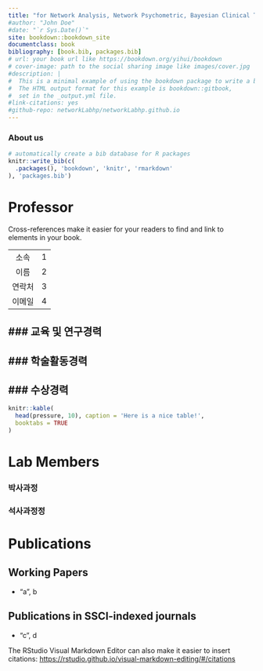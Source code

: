 ```yaml
--- 
title: "for Network Analysis, Network Psychometric, Bayesian Clinical Trial"
#author: "John Doe"
#date: "`r Sys.Date()`"
site: bookdown::bookdown_site
documentclass: book
bibliography: [book.bib, packages.bib]
# url: your book url like https://bookdown.org/yihui/bookdown
# cover-image: path to the social sharing image like images/cover.jpg
#description: |
#  This is a minimal example of using the bookdown package to write a book.
#  The HTML output format for this example is bookdown::gitbook,
#  set in the _output.yml file.
#link-citations: yes
#github-repo: networkLabhp/networkLabhp.github.io
---
```


### About us



<!-- ```{r, eval=FALSE} -->
<!-- bookdown::render_book() -->
<!-- ``` -->


```r
# automatically create a bib database for R packages
knitr::write_bib(c(
  .packages(), 'bookdown', 'knitr', 'rmarkdown'
), 'packages.bib')
```

<!--chapter:end:index.Rmd-->

# Professor

Cross-references make it easier for your readers to find and link to elements in your book.

| | |
| :-: | :-: |
| 소속 | 1 |
| 이름 | 2 |
| 연락처 | 3 |
| 이메일 | 4 |


### 교육 및 연구경력
---


### 학술활동경력
---

### 수상경력
---


```r
knitr::kable(
  head(pressure, 10), caption = 'Here is a nice table!',
  booktabs = TRUE
)
```

<!--chapter:end:02-professor.Rmd-->

# Lab Members

### 박사과정


### 석사과정정


<!-- You can add parts to organize one or more book chapters together. Parts can be inserted at the top of an .Rmd file, before the first-level chapter heading in that same file.  -->

<!-- Add a numbered part: `# (PART) Act one {-}` (followed by `# A chapter`) -->

<!-- Add an unnumbered part: `# (PART\*) Act one {-}` (followed by `# A chapter`) -->

<!-- Add an appendix as a special kind of un-numbered part: `# (APPENDIX) Other stuff {-}` (followed by `# A chapter`). Chapters in an appendix are prepended with letters instead of numbers. -->




<!--chapter:end:03-labmembers.Rmd-->

# Publications

##  Working Papers

- "a", b

## Publications in SSCI-indexed journals

- "c", d

The RStudio Visual Markdown Editor can also make it easier to insert citations: <https://rstudio.github.io/visual-markdown-editing/#/citations>

<!--chapter:end:04-publication.Rmd-->

